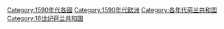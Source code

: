 [[Category:1590年代各國|Category:1590年代各國]]
[[Category:1590年代欧洲|Category:1590年代欧洲]]
[[Category:各年代荷兰共和国|Category:各年代荷兰共和国]]
[[Category:16世纪荷兰共和国|Category:16世纪荷兰共和国]]